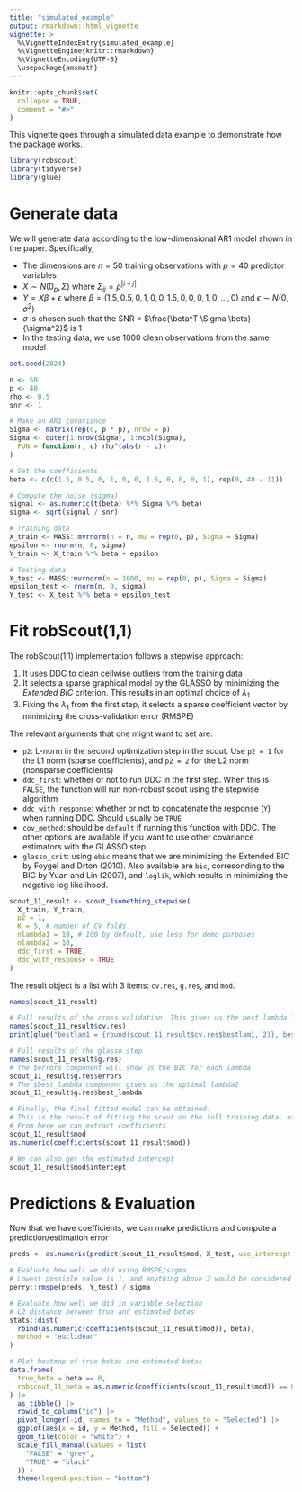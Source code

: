 ```yaml
---
title: "simulated_example"
output: rmarkdown::html_vignette
vignette: >
  %\VignetteIndexEntry{simulated_example}
  %\VignetteEngine{knitr::rmarkdown}
  %\VignetteEncoding{UTF-8}
  \usepackage{amsmath}
---
```


```r
knitr::opts_chunk$set(
  collapse = TRUE,
  comment = "#>"
)
```

This vignette goes through a simulated data example to demonstrate how the package works.

```r
library(robscout)
library(tidyverse)
library(glue)
```

# Generate data

We will generate data according to the low-dimensional AR1 model shown in the paper. Specifically, 

* The dimensions are $n = 50$ training observations with $p = 40$ predictor variables
* $X \sim N(0_p,\Sigma)$ where $\Sigma_{ij} = \rho^{\vert i-j \vert}$
* $Y = X \beta + \epsilon$ where $\beta = (1.5, 0.5, 0, 1, 0, 0, 1.5, 0, 0, 0, 1, 0, \dots, 0)$ and $\epsilon \sim N(0,\sigma^2)$
* $\sigma$ is chosen such that the SNR = $\frac{\beta^T \Sigma \beta}{\sigma^2}$ is 1
* In the testing data, we use 1000 clean observations from the same model

```r
set.seed(2024)

n <- 50
p <- 40
rho <- 0.5
snr <- 1

# Make an AR1 covariance
Sigma <- matrix(rep(0, p * p), nrow = p)
Sigma <- outer(1:nrow(Sigma), 1:ncol(Sigma),
  FUN = function(r, c) rho^(abs(r - c))
)

# Set the coefficients
beta <- c(c(1.5, 0.5, 0, 1, 0, 0, 1.5, 0, 0, 0, 1), rep(0, 40 - 11))

# Compute the noise (sigma)
signal <- as.numeric(t(beta) %*% Sigma %*% beta)
sigma <- sqrt(signal / snr)

# Training data
X_train <- MASS::mvrnorm(n = n, mu = rep(0, p), Sigma = Sigma)
epsilon <- rnorm(n, 0, sigma)
Y_train <- X_train %*% beta + epsilon

# Testing data
X_test <- MASS::mvrnorm(n = 1000, mu = rep(0, p), Sigma = Sigma)
epsilon_test <- rnorm(n, 0, sigma)
Y_test <- X_test %*% beta + epsilon_test
```

# Fit robScout(1,1)

The robScout(1,1) implementation follows a stepwise approach:

1. It uses DDC to clean cellwise outliers from the training data 
2. It selects a sparse graphical model by the GLASSO by minimizing the _Extended BIC_ criterion. This results in an optimal choice of $\lambda_1$
3. Fixing the $\lambda_1$ from the first step, it selects a sparse coefficient vector by minimizing the cross-validation error (RMSPE)

The relevant arguments that one might want to set are: 

* `p2`: L-norm in the second optimization step in the scout. Use `p2 = 1` for the L1 norm (sparse coefficients), and `p2 = 2` for the L2 norm (nonsparse coefficients)
* `ddc_first`: whether or not to run DDC in the first step. When this is `FALSE`, the function will run non-robust scout using the stepwise algorithm 
* `ddc_with_response`: whether or not to concatenate the response (`Y`) when running DDC. Should usually be `TRUE` 
* `cov_method`: should be `default` if running this function with DDC. The other options are available if you want to use other covariance estimators with the GLASSO step. 
* `glasso_crit`: using `ebic` means that we are minimizing the Extended BIC by Foygel and Drton (2010). Also available are `bic`, corresonding to the BIC by Yuan and Lin (2007), and `loglik`, which results in minimizing the negative log likelihood.

```r
scout_11_result <- scout_1something_stepwise(
  X_train, Y_train,
  p2 = 1,
  K = 5, # number of CV folds
  nlambda1 = 10, # 100 by default, use less for demo purposes
  nlambda2 = 10,
  ddc_first = TRUE,
  ddc_with_response = TRUE
)
```

The result object is a list with 3 items: `cv.res`, `g.res`, and `mod`.

```r
names(scout_11_result)

# Full results of the cross-validation. This gives us the best lambda 1 and 2
names(scout_11_result$cv.res)
print(glue("bestlam1 = {round(scout_11_result$cv.res$bestlam1, 2)}, bestlam2 = {round(scout_11_result$cv.res$bestlam2, 2)}"))

# Full results of the glasso step
names(scout_11_result$g.res)
# The $errors component will show us the BIC for each lambda
scout_11_result$g.res$errors
# The $best_lambda component gives us the optimal lambda2
scout_11_result$g.res$best_lambda

# Finally, the final fitted model can be obtained.
# This is the result of fitting the scout on the full training data, using bestlam1 and bestlam2
# From here we can extract coefficients
scout_11_result$mod
as.numeric(coefficients(scout_11_result$mod))

# We can also get the estimated intercept
scout_11_result$mod$intercept
```

# Predictions & Evaluation

Now that we have coefficients, we can make predictions and compute a prediction/estimation error
```r
preds <- as.numeric(predict(scout_11_result$mod, X_test, use_intercept = TRUE))

# Evaluate how well we did using RMSPE/sigma
# Lowest possible value is 1, and anything above 2 would be considered quite bad
perry::rmspe(preds, Y_test) / sigma

# Evaluate how well we did in variable selection
# L2 distance between true and estimated betas
stats::dist(
  rbind(as.numeric(coefficients(scout_11_result$mod)), beta),
  method = "euclidean"
)
```

```r
# Plot heatmap of true betas and estimated betas
data.frame(
  true_beta = beta == 0,
  robscout_11_beta = as.numeric(coefficients(scout_11_result$mod)) == 0
) |>
  as_tibble() |>
  rowid_to_column("id") |>
  pivot_longer(-id, names_to = "Method", values_to = "Selected") |>
  ggplot(aes(x = id, y = Method, fill = Selected)) +
  geom_tile(color = "white") +
  scale_fill_manual(values = list(
    "FALSE" = "grey",
    "TRUE" = "black"
  )) +
  theme(legend.position = "bottom")
```
